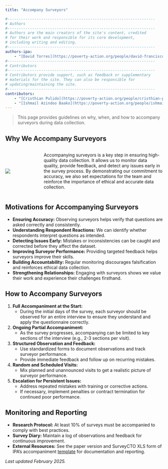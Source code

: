 ```yaml
---
title: "Accompany Surveyors"

#------------------------------------------------------------------
# Authors
#------------------------------------------------------------------
# Authors are the main creators of the site's content, credited
# for their work and responsible for its core development,
# including writing and editing.
#------------------------------------------------------------------
authors-ipa:
    - "[David Torres](https://poverty-action.org/people/david-francisco-torres-leon)"
#------------------------------------------------------------------
# Contributors
#------------------------------------------------------------------
# Contributors provide support, such as feedback or supplementary
# materials for the site. They can also be responsible for
# updating/maintaining the site.
#------------------------------------------------------------------
contributors:
    - "[Cristhian Pulido](https://poverty-action.org/people/cristhian-pulido)"
    - "[Ishmail Azindoo Baako](https://poverty-action.org/people/ishmail-azindoo-baako)"
---
```

> This page provides guidelines on why, when, and how to accompany surveyors during data collection.

## Why We Accompany Surveyors

:::: {.columns style="display: flex; align-items: center; column-gap: 2em;"}
::: {.column width="20%"}
![](/assets/images/mmds_field staff_black.png)
:::

::: {.column width="80%"}
Accompanying surveyors is a key step in ensuring high-quality data collection. It allows us to monitor data quality, provide feedback, and detect any issues early in the survey process. By demonstrating our commitment to accuracy, we also set expectations for the team and reinforce the importance of ethical and accurate data collection.
:::
::::


## Motivations for Accompanying Surveyors

- **Ensuring Accuracy:** Observing surveyors helps verify that questions are asked correctly and consistently.
- **Understanding Respondent Reactions:** We can identify whether respondents interpret questions as intended.
- **Detecting Issues Early:** Mistakes or inconsistencies can be caught and corrected before they affect the dataset.
- **Improving Surveyor Performance:** Providing targeted feedback helps surveyors improve their skills.
- **Building Accountability:** Regular monitoring discourages falsification and reinforces ethical data collection.
- **Strengthening Relationships:** Engaging with surveyors shows we value their work and experience their challenges firsthand.

## How to Accompany Surveyors

1. **Full Accompaniment at the Start:**
   - During the initial days of the survey, each surveyor should be observed for an entire interview to ensure they understand and apply the questionnaire correctly.

2. **Ongoing Partial Accompaniment:**
   - As the survey progresses, accompanying can be limited to key sections of the interview (e.g., 2-3 sections per visit).

3. **Structured Observation and Feedback:**
   - Use standardized forms to document observations and track surveyor performance.
   - Provide immediate feedback and follow up on recurring mistakes.

4. **Random and Scheduled Visits:**
   - Mix planned and unannounced visits to get a realistic picture of surveyor performance.

5. **Escalation for Persistent Issues:**
   - Address repeated mistakes with training or corrective actions.
   - If necessary, implement penalties or contract termination for continued poor performance.

## Monitoring and Reporting

- **Research Protocol:** At least 10% of surveys must be accompanied to comply with best practices.
- **Survey Diary:** Maintain a log of observations and feedback for continuous improvement.
- **External Resources:** See the paper version and SurveyCTO XLS form of IPA's accompaniment [template](/assets/files/IPA_Accompaniment_Form_Template.xlsx) for documentation and reporting.


*Last updated February 2025.*
